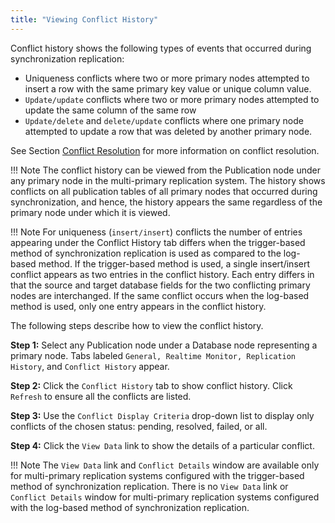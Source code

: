 ```yaml
---
title: "Viewing Conflict History"
---
```


<div id="view_conflict_history" class="registered_link"></div>

Conflict history shows the following types of events that occurred during synchronization replication:

-   Uniqueness conflicts where two or more primary nodes attempted to insert a row with the same primary key value or unique column value.
-   `Update/update` conflicts where two or more primary nodes attempted to update the same column of the same row
-   `Update/delete` and `delete/update` conflicts where one primary node attempted to update a row that was deleted by another primary node.

See Section [Conflict Resolution](06_conflict_resolution/#conflict_resolution) for more information on conflict resolution.

!!! Note
    The conflict history can be viewed from the Publication node under any primary node in the multi-primary replication system. The history shows conflicts on all publication tables of all primary nodes that occurred during synchronization, and hence, the history appears the same regardless of the primary node under which it is viewed.

!!! Note
    For uniqueness (`insert/insert`) conflicts the number of entries appearing under the Conflict History tab differs when the trigger-based method of synchronization replication is used as compared to the log-based method. If the trigger-based method is used, a single insert/insert conflict appears as two entries in the conflict history. Each entry differs in that the source and target database fields for the two conflicting primary nodes are interchanged. If the same conflict occurs when the log-based method is used, only one entry appears in the conflict history.

The following steps describe how to view the conflict history.

**Step 1:** Select any Publication node under a Database node representing a primary node. Tabs labeled `General, Realtime Monitor, Replication History`, and `Conflict History` appear.

**Step 2:** Click the `Conflict History` tab to show conflict history. Click `Refresh` to ensure all the conflicts are listed.

**Step 3:** Use the `Conflict Display Criteria` drop-down list to display only conflicts of the chosen status: pending, resolved, failed, or all.

**Step 4:** Click the `View Data` link to show the details of a particular conflict.

!!! Note
    The `View Data` link and `Conflict Details` window are available only for multi-primary replication systems configured with the trigger-based method of synchronization replication. There is no `View Data` link or `Conflict Details` window for multi-primary replication systems configured with the log-based method of synchronization replication.
